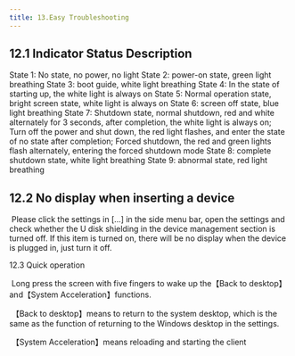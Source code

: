 ```yaml
---
title: 13.Easy Troubleshooting
---
```




## 12.1 Indicator Status Description

State 1: No state, no power, no light
State 2: power-on state, green light breathing
State 3: boot guide, white light breathing
State 4: In the state of starting up, the white light is always on
State 5: Normal operation state, bright screen state, white light is always on
State 6: screen off state, blue light breathing
State 7: Shutdown state, normal shutdown, red and white alternately for 3 seconds, after completion, the white light is always on;
              Turn off the power and shut down, the red light flashes, and enter the state of no state after completion;
              Forced shutdown, the red and green lights flash alternately, entering the forced shutdown mode
State 8: complete shutdown state, white light breathing
State 9: abnormal state, red light breathing

## 12.2 No display when inserting a device

​	Please click the settings in [...] in the side menu bar, open the settings and check whether the U disk shielding in the device management section is turned off. If this item is turned on, there will be no display when the device is plugged in, just turn it off.

12.3 Quick operation

​		 Long press the screen with five fingers to wake up the【Back to desktop】and【System Acceleration】functions.

​		【Back to desktop】means to return to the system desktop, which is the same as the function of returning to the Windows desktop in the settings.

​		【System Acceleration】means reloading and starting the client
